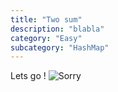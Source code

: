 ```yaml
---
title: "Two sum"
description: "blabla"
category: "Easy"
subcategory: "HashMap"
---
```

Lets go !
![Sorry]( cat-cute.gif)

<script src="https://giscus.app/client.js"
        data-repo="Obito-git/kernox_web"
        data-repo-id="R_kgDONwcq4A"
        data-category="Q&A"
        data-category-id="DIC_kwDONwcq4M4Cma-O"
        data-mapping="pathname"
        data-strict="0"
        data-reactions-enabled="1"
        data-emit-metadata="0"
        data-input-position="bottom"
        data-theme="transparent_dark"
        data-lang="en"
        crossorigin="anonymous"
        async>
</script>
